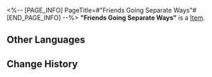 <%-- [PAGE_INFO]
PageTitle=#"Friends Going Separate Ways"#
[END_PAGE_INFO] --%>
{{Item Infobox
|title       = "Friends Going Separate Ways"
|id          = 140268
|image       = Item Friends Going Separate Ways.png
|type        = 
|invCategory = Missions
|rarity      = 3
|effect      = 
|description = A scene you photographed. It seems to be that of friends parting.
}}
{{Description|1=''"I'm afraid we might never see each other again after this goodbye."''}}
'''"Friends Going Separate Ways"''' is a [[Item]].

==Other Languages==
{{Other Languages
|en   = "Friends Going Separate Ways"
|zhs  = 「各奔东西的友人」
|zht  = 「各奔東西的友人」
|ja   = 「それぞれの道を行く友人たち」
|ko   = 「뿔뿔이 흩어지는 친구」
|es   = "Amigos que toman caminos separados"
|fr   = « Séparation entre amis »
|ru   = «Каждый идёт своей дорогой»
|th   = "เพื่อนที่ต้องแยกจากกัน"
|vi   = "Bạn Bè Mỗi Người Một Nơi"
|de   = „Freunde gehen getrennte Wege“
|id   = "Teman yang akan Berpisah"
|pt   = "Amigos Indo em Caminhos Opostos"
}}

==Change History==
{{Change History|2.0}}